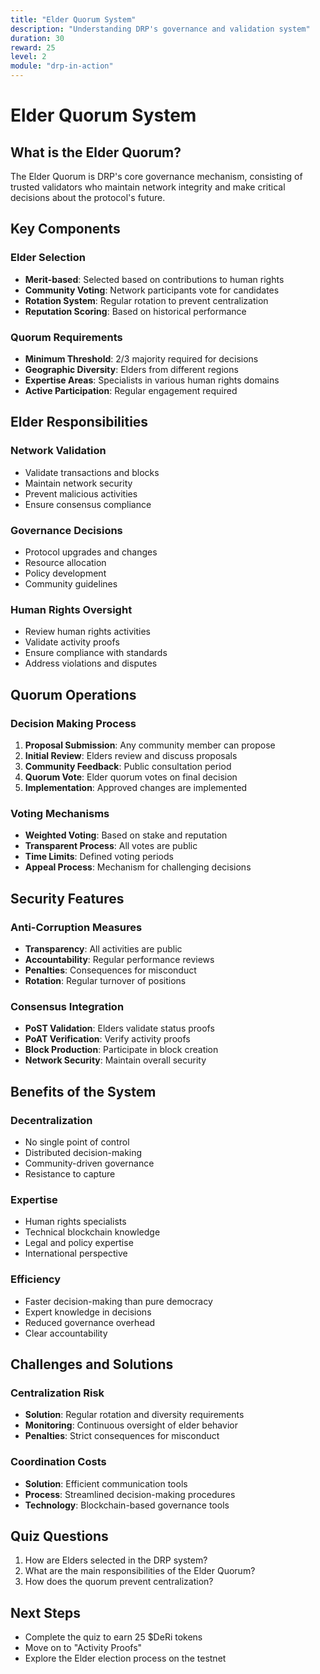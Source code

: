 ```yaml
---
title: "Elder Quorum System"
description: "Understanding DRP's governance and validation system"
duration: 30
reward: 25
level: 2
module: "drp-in-action"
---
```


# Elder Quorum System

## What is the Elder Quorum?

The Elder Quorum is DRP's core governance mechanism, consisting of trusted validators who maintain network integrity and make critical decisions about the protocol's future.

## Key Components

### Elder Selection
- **Merit-based**: Selected based on contributions to human rights
- **Community Voting**: Network participants vote for candidates
- **Rotation System**: Regular rotation to prevent centralization
- **Reputation Scoring**: Based on historical performance

### Quorum Requirements
- **Minimum Threshold**: 2/3 majority required for decisions
- **Geographic Diversity**: Elders from different regions
- **Expertise Areas**: Specialists in various human rights domains
- **Active Participation**: Regular engagement required

## Elder Responsibilities

### Network Validation
- Validate transactions and blocks
- Maintain network security
- Prevent malicious activities
- Ensure consensus compliance

### Governance Decisions
- Protocol upgrades and changes
- Resource allocation
- Policy development
- Community guidelines

### Human Rights Oversight
- Review human rights activities
- Validate activity proofs
- Ensure compliance with standards
- Address violations and disputes

## Quorum Operations

### Decision Making Process
1. **Proposal Submission**: Any community member can propose
2. **Initial Review**: Elders review and discuss proposals
3. **Community Feedback**: Public consultation period
4. **Quorum Vote**: Elder quorum votes on final decision
5. **Implementation**: Approved changes are implemented

### Voting Mechanisms
- **Weighted Voting**: Based on stake and reputation
- **Transparent Process**: All votes are public
- **Time Limits**: Defined voting periods
- **Appeal Process**: Mechanism for challenging decisions

## Security Features

### Anti-Corruption Measures
- **Transparency**: All activities are public
- **Accountability**: Regular performance reviews
- **Penalties**: Consequences for misconduct
- **Rotation**: Regular turnover of positions

### Consensus Integration
- **PoST Validation**: Elders validate status proofs
- **PoAT Verification**: Verify activity proofs
- **Block Production**: Participate in block creation
- **Network Security**: Maintain overall security

## Benefits of the System

### Decentralization
- No single point of control
- Distributed decision-making
- Community-driven governance
- Resistance to capture

### Expertise
- Human rights specialists
- Technical blockchain knowledge
- Legal and policy expertise
- International perspective

### Efficiency
- Faster decision-making than pure democracy
- Expert knowledge in decisions
- Reduced governance overhead
- Clear accountability

## Challenges and Solutions

### Centralization Risk
- **Solution**: Regular rotation and diversity requirements
- **Monitoring**: Continuous oversight of elder behavior
- **Penalties**: Strict consequences for misconduct

### Coordination Costs
- **Solution**: Efficient communication tools
- **Process**: Streamlined decision-making procedures
- **Technology**: Blockchain-based governance tools

## Quiz Questions

1. How are Elders selected in the DRP system?
2. What are the main responsibilities of the Elder Quorum?
3. How does the quorum prevent centralization?

## Next Steps

- Complete the quiz to earn 25 $DeRi tokens
- Move on to "Activity Proofs"
- Explore the Elder election process on the testnet
